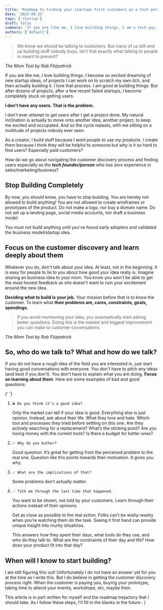 ```yaml
---
title: 'Roadmap to finding your startups first customers as a tech person'
date: '2023-09-25'
tags: ['startup']
draft: false
summary: 'If you are like me, I love building things. I am a tech guy. But I do not know how to get users. This is a roadmap guide for someone who has no experience in sales and business and more techy like me.'
authors: ['default']
---
```


> We know we should be talking to customers. But many of us still end up building stuff nobody buys. Isn’t that exactly what talking to people is meant to prevent?

<cite className="bg-gray-200 p-2">The Mom Test by Rob Fitzpatrick</cite>

If you are like me, I love building things. I become so excited dreaming of new startup ideas, of projects I can work on to scratch my own itch, and then actually building it. I love that process. I am good at building things. But after dozens of projects, after a few recent failed startups, I become completely stuck on getting users.

**I don't have any users. That is the problem.**

I don't ever attempt to get users after I get a project done. My natural inclination is actually to move onto another idea, another project, to keep me excited and occupated. And so the cycle repeats, with me sitting on a multitude of projects nobody ever seen.

As a creator, I build stuff because _I want people to use my products_. I create them because I think they will be helpful to someone but why is it so hard to find users? Especially paid customers?

How do we go about navigating the customer discovery process and finding users especially as the _**tech founder/person**_ who has zero experience in sales/marketing/business?

## Stop Building Completely

By now, you should know, you have to stop building. You are hereby not allowed to build anything! You are not allowed to create wireframes or prototypes of the product. Do not make a logo, nor buy a domain name. Do not set up a landing page, social media accounts, nor draft a business model.

You must not build anything until you've found early adopters and validated the business model/startup idea.

## Focus on the customer discovery and learn deeply about them

Whatever you do, don't talk about your idea. At least, not in the beginning. It is easy for people to lie to you about how good your idea really is. Imagine sharing an business idea to your mom. You know you won't be able to get the most honest feedback as she doesn't want to ruin your excitement around the new idea.

**Deciding what to build is your job.** Your mission before that is to know the customer. To learn what **their problems are, cares, constraints, goals, spendings.**

> If you avoid mentioning your idea, you automatically start asking better questions. Doing this is the easiest and biggest improvement you can make to customer conversations

<cite className="bg-gray-200 p-2">The Mom Test by Rob Fitzpatrick</cite>

## So, who do we talk to? What and how do we talk?

If you do not have a rough idea of the field you are interested in, just start having good conversations with everyone. You don't have to pitch any ideas (and best if you don't). You don't have to explain what you are doing. **Focus on learning about them**. Here are some examples of bad and good questions:

{' '}

1. `❌ Do you think it’s a good idea?`

   Only the market can tell if your idea is good. Everything else is just opinion. Instead, ask about their life. What they love and hate. Which tool and processes they tried before settling on this one. Are they actively searching for a replacement? What’s the sticking point? Are you losing money with the current tools? Is there a budget for better ones?

2. `✅ Why do you bother?`

   Good question. It’s great for getting from the perceived problem to the real one. Question like this points towards their motivation. It gives you why.

3. `✅ What are the implications of that?`

   Some problems don’t actually matter.

4. `✅ Talk me through the last time that happened.`

   You want to be shown, not told by your customers. Learn through their actions instead of their opinions.

   Get as close as possible to the real action. Folks can’t be wishy-washy when you’re watching them do the task. Seeing it first hand can provide unique insight into murky situatinos.

   This answers how they spent their days, what tools do they use, and who do they talk to. What are the constraints of their day and life? How does your product fit into that day?

## When will I know to start building?

I am still figuring this out! Unfortunately I do not have an answer yet for you at the time as I write this. But I do believe in getting the customer discovery process right. When the customer is paying you, buying your prototype, taking time to attend your events, workshops, etc, maybe then.

This article is in part written for myself and the roadmap trejactory that I should take. As I follow these steps, I'll fill in the blanks in the future : )
